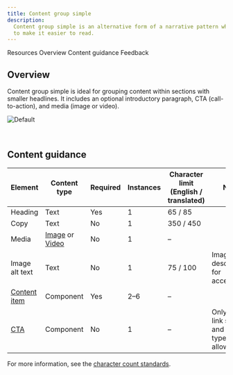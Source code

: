 ```yaml
---
title: Content group simple
description:
  Content group simple is an alternative form of a narrative pattern where the content is broken up into smaller pieces
  to make it easier to read.
---
```



<ComponentDescription name="Content group simple" type="layout" />

<AnchorLinks>

<AnchorLink>Resources</AnchorLink>
<AnchorLink>Overview</AnchorLink>
<AnchorLink>Content guidance</AnchorLink>
<AnchorLink>Feedback</AnchorLink>

</AnchorLinks>

<ResourceLinks name="Content group simple" type="layout" />

## Overview

Content group simple is ideal for grouping content within sections with smaller headlines. It includes an optional
introductory paragraph, CTA (call-to-action), and media (image or video).

![Default](../../images/pattern/content-group-simple/default.jpg)

<br />

## Content guidance

| Element                                                                      | Content type                                                                                                                       | Required | Instances | Character limit <br/>(English / translated) | Notes                                        |
| ---------------------------------------------------------------------------- | ---------------------------------------------------------------------------------------------------------------------------------- | -------- | --------- | ------------------------------------------- | -------------------------------------------- |
| Heading                                                                      | Text                                                                                                                               | Yes      | 1         | 65 / 85                                     |                                              |
| Copy                                                                         | Text                                                                                                                               | No       | 1         | 350 / 450                                   |                                              |
| Media                                                                        | [Image](https://www.ibm.com/standards/carbon/components/images/) or [Video](https://www.ibm.com/standards/carbon/components/video) | No       | 1         | –                                           |                                              |
| Image alt text                                                               | Text                                                                                                                               | No       | 1         | 75 / 100                                    | Image description for accessibility.         |
| [Content item](https://www.ibm.com/standards/carbon/components/content-item) | Component                                                                                                                          | Yes      | 2–6       | –                                           |                                              |
| [CTA](https://www.ibm.com/standards/carbon/components/cta)                   | Component                                                                                                                          | No       | 1         | –                                           | Only card link style and local type allowed. |

For more information, see the [character count standards](https://www.ibm.com/standards/carbon/guidelines/content#character-count-standards).

<ComponentFooter name="Content group simple" type="layout" />
